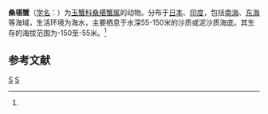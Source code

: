 {{Speciesbox
| taxon = Drachiella morum
| binomial_authority = (Alcock, 1896)<ref name='id11475'>{{cite web| url =http://www.bioinfo.cn/db05/BjdwSpecies.php?action=view&id=11475| title =桑椹蟹| work =《中国动物物种编目数据库》| publisher =中国科学院微生物研究所| author =中国科学院动物研究所| accessdate =2009-04-28| deadurl =yes| archiveurl =https://web.archive.org/web/20160305002442/http://www.bioinfo.cn/db05/BjdwSpecies.php?action=view&id=11475| archivedate =2016-03-05}}</ref>
}}

'''桑椹蟹'''（[[学名|学名]]：{{lang|la|''Drachiella morum''}}）为[[玉蟹科|玉蟹科]][[桑椹蟹属|桑椹蟹属]]的动物。分布于[[日本|日本]]、[[印度|印度]]，包括[[南海|南海]]、[[东海|东海]]等海域，生活环境为海水，主要栖息于水深55-150米的沙质或泥沙质海底。其生存的海拔范围为-150至-55米。<ref name='id11475'/>

== 参考文献 ==
{{reflist}}

{{螃蟹小作品}}

{{Taxonbar}}
[[Category:1896年描述的动物|S]]
[[Category:桑椹蟹属|S]]
